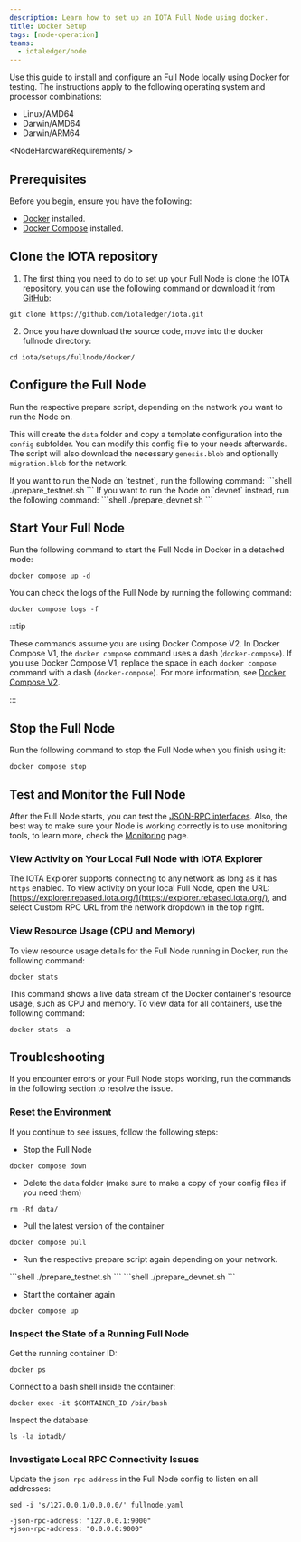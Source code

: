```yaml
---
description: Learn how to set up an IOTA Full Node using docker.
title: Docker Setup
tags: [node-operation]
teams:
  - iotaledger/node
---
```


Use this guide to install and configure an Full Node locally using Docker for testing. The instructions apply to the following operating system and processor combinations:

- Linux/AMD64
- Darwin/AMD64
- Darwin/ARM64

<WarningAdvanced/>

<NodeHardwareRequirements/ >

<Ports/>

## Prerequisites

Before you begin, ensure you have the following:

- [Docker](https://docs.docker.com/get-docker/) installed.
- [Docker Compose](https://docs.docker.com/compose/install/) installed.

## Clone the IOTA repository
<!-- TODO: we can remove this step in case we provide the same setup as in the former node-docker-setup -->
1. The first thing you need to do to set up your Full Node is clone the IOTA repository, you can use the following command or download it from [GitHub](https://github.com/iotaledger/iota):

```shell
git clone https://github.com/iotaledger/iota.git
```

2. Once you have download the source code, move into the docker fullnode directory:
```shell
cd iota/setups/fullnode/docker/
```

## Configure the Full Node

Run the respective prepare script, depending on the network you want to run the Node on.

This will create the `data` folder and copy a template configuration into the `config` subfolder.
You can modify this config file to your needs afterwards.
The script will also download the necessary `genesis.blob` and optionally `migration.blob` for the network.

<Tabs groupId="network" queryString>
    <TabItem label="Testnet" value="testnet">
If you want to run the Node on `testnet`, run the following command:
```shell
./prepare_testnet.sh
```
    </TabItem>
    <TabItem label="Devnet" value="devnet">
If you want to run the Node on `devnet` instead, run the following command:
```shell
./prepare_devnet.sh
```
    </TabItem>
</Tabs>

## Start Your Full Node

Run the following command to start the Full Node in Docker in a detached mode:

```shell
docker compose up -d
```
You can check the logs of the Full Node by running the following command:

```shell
docker compose logs -f
```

:::tip

These commands assume you are using Docker Compose V2. In Docker Compose V1, the `docker compose` command uses a dash (`docker-compose`). If you use Docker Compose V1, replace the space in each `docker compose` command with a dash (`docker-compose`). For more information, see [Docker Compose V2](https://docs.docker.com/compose/#compose-v2-and-the-new-docker-compose-command).

:::

## Stop the Full Node

Run the following command to stop the Full Node when you finish using it:

```shell
docker compose stop
```

## Test and Monitor the Full Node

After the Full Node starts, you can test the [JSON-RPC interfaces](https://docs.iota.org/iota-api-ref).
Also, the best way to make sure your Node is working correctly is to use monitoring tools, to learn more, check the [Monitoring](monitoring.mdx) page.

### View Activity on Your Local Full Node with IOTA Explorer

The IOTA Explorer supports connecting to any network as long as it has `https` enabled. To view activity on your local
Full Node, open the URL: [https://explorer.rebased.iota.org/](https://explorer.rebased.iota.org/), and select Custom
RPC URL from the network dropdown in the top right.

### View Resource Usage (CPU and Memory)

To view resource usage details for the Full Node running in Docker, run the following command:

```shell
docker stats
```

This command shows a live data stream of the Docker container's resource usage, such as CPU and memory. To view data for all containers, use the following command:

```shell
docker stats -a
```

## Troubleshooting

If you encounter errors or your Full Node stops working, run the commands in the following section to resolve the issue.

### Reset the Environment

If you continue to see issues, follow the following steps:

- Stop the Full Node

```shell
docker compose down
```

- Delete the `data` folder (make sure to make a copy of your config files if you need them)

```shell
rm -Rf data/
```

- Pull the latest version of the container

```shell
docker compose pull
```

- Run the respective prepare script again depending on your network.

<Tabs groupId="network" queryString>
    <TabItem label="Testnet" value="testnet">
```shell
./prepare_testnet.sh
```
    </TabItem>
    <TabItem label="Devnet" value="devnet">
```shell
./prepare_devnet.sh
```
    </TabItem>
</Tabs>

- Start the container again

```shell
docker compose up
```

### Inspect the State of a Running Full Node

Get the running container ID:

```shell
docker ps
```

Connect to a bash shell inside the container:

```shell
docker exec -it $CONTAINER_ID /bin/bash
```

Inspect the database:

```shell
ls -la iotadb/
```

### Investigate Local RPC Connectivity Issues

Update the `json-rpc-address` in the Full Node config to listen on all addresses:

```shell
sed -i 's/127.0.0.1/0.0.0.0/' fullnode.yaml
```

```shell
-json-rpc-address: "127.0.0.1:9000"
+json-rpc-address: "0.0.0.0:9000"
```

<Quiz questions={questions} />